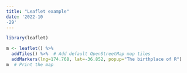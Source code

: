 ```yaml
---
title: "Leaflet example"
date: '2022-10
-29'
---
```




```r
library(leaflet)

m <- leaflet() %>%
  addTiles() %>%  # Add default OpenStreetMap map tiles
  addMarkers(lng=174.768, lat=-36.852, popup="The birthplace of R")
m  # Print the map
```

